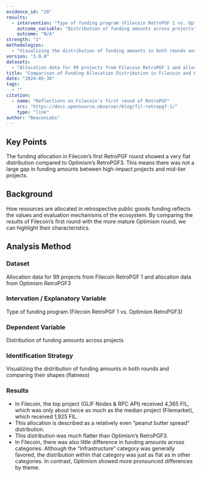 ```yaml
---
evidence_id: "20"
results:
  - intervention: "Type of funding program (Filecoin RetroPGF 1 vs. Optimism RetroPGF3)"
    outcome_variable: "Distribution of funding amounts across projects"
    outcome: "N/A"
strength: "1"
methodologies:
  - "Visualizing the distribution of funding amounts in both rounds and comparing their shapes (flatness)"
version: "1.0.0"
datasets:
  - "Allocation data for 99 projects from Filecoin RetroPGF 1 and allocation data from Optimism RetroPGF3"
title: "Comparison of Funding Allocation Distribution in Filecoin and Optimism’s RetroPGF"
date: "2024-05-30"
tags:
  - ""
citation:
  - name: "Reflections on Filecoin's first round of RetroPGF"
    src: "https://docs.opensource.observer/blog/fil-retropgf-1/"
    type: "link"
author: "BeaconLabs"
---
```


## Key Points

The funding allocation in Filecoin’s first RetroPGF round showed a very flat distribution compared to Optimism’s RetroPGF3. This means there was not a large gap in funding amounts between high-impact projects and mid-tier projects.

## Background

How resources are allocated in retrospective public goods funding reflects the values and evaluation mechanisms of the ecosystem. By comparing the results of Filecoin’s first round with the more mature Optimism round, we can highlight their characteristics.

## Analysis Method

### Dataset

Allocation data for 99 projects from Filecoin RetroPGF 1 and allocation data from Optimism RetroPGF3

### Intervation / Explanatory Variable

Type of funding program (Filecoin RetroPGF 1 vs. Optimism RetroPGF3)

### Dependent Variable

Distribution of funding amounts across projects

### Identification Strategy

Visualizing the distribution of funding amounts in both rounds and comparing their shapes (flatness)

### Results

- In Filecoin, the top project (GLIF Nodes & RPC API) received 4,365 FIL, which was only about twice as much as the median project (Filemarket), which received 1,925 FIL.
- This allocation is described as a relatively even “peanut butter spread” distribution.
- This distribution was much flatter than Optimism’s RetroPGF3.
- In Filecoin, there was also little difference in funding amounts across categories. Although the “Infrastructure” category was generally favored, the distribution within that category was just as flat as in other categories. In contrast, Optimism showed more pronounced differences by theme.
